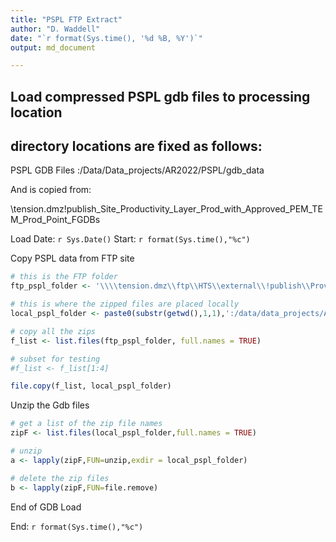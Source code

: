 ```yaml
---
title: "PSPL FTP Extract"
author: "D. Waddell"
date: "`r format(Sys.time(), '%d %B, %Y')`"
output: md_document

---
```


## Load compressed PSPL gdb files to processing location

## directory locations are fixed as follows:

PSPL GDB Files        :/Data/Data_projects/AR2022/PSPL/gdb_data

And is copied from:  

\\tension.dmz\ftp\HTS\external\!publish\Provincial_Site_Productivity_Layer\Site_Prod_with_Approved_PEM_TEM\Site_Prod_Point_FGDBs



Load Date: `r Sys.Date()`
Start:  `r format(Sys.time(),"%c")`



Copy PSPL data from FTP site  

```r

# this is the FTP folder
ftp_pspl_folder <- '\\\\tension.dmz\\ftp\\HTS\\external\\!publish\\Provincial_Site_Productivity_Layer\\Site_Prod_with_Approved_PEM_TEM\\Site_Prod_Point_FGDBs'

# this is where the zipped files are placed locally
local_pspl_folder <- paste0(substr(getwd(),1,1),':/data/data_projects/AR2022/PSPL/gdb_data')

# copy all the zips
f_list <- list.files(ftp_pspl_folder, full.names = TRUE)

# subset for testing
#f_list <- f_list[1:4]

file.copy(f_list, local_pspl_folder)

```

Unzip the Gdb files

```r
# get a list of the zip file names
zipF <- list.files(local_pspl_folder,full.names = TRUE)

# unzip
a <- lapply(zipF,FUN=unzip,exdir = local_pspl_folder)

# delete the zip files
b <- lapply(zipF,FUN=file.remove)


```

End of GDB Load




End: `r format(Sys.time(),"%c")`




